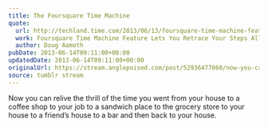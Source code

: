 ```yaml
---
title: The Foursquare Time Machine
quote:
  url: http://techland.time.com/2013/06/13/foursquare-time-machine-feature-lets-you-retrace-your-steps-all-laser-like/ on <a href="https://foursquare.com/timemachine">The Foursquare Time Machine</a> (actually quite good).
  work: Foursquare Time Machine Feature Lets You Retrace Your Steps All Laser-Like
  author: Doug Aamoth
pubDate: 2013-06-14T09:11:00+00:00
updatedDate: 2013-06-14T09:11:00+00:00
originalUrl: https://stream.anglepoised.com/post/52936477060/now-you-can-relive-the-thrill-of-the-time-you-went
source: tumblr stream
---
```


Now you can relive the thrill of the time you went from your house to a coffee shop to your job to a sandwich place to the grocery store to your house to a friend’s house to a bar and then back to your house.
